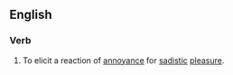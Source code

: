 ==English==
{{rfe|en}}

===Verb===
{{en-verb|get<,,got,got[UK]:gotten[US]> a rise}}

# To elicit a reaction of [[annoyance]] for [[sadistic]] [[pleasure]].